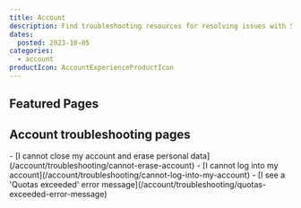 ```yaml
---
title: Account
description: Find troubleshooting resources for resolving issues with Scaleway accounts.
dates:
  posted: 2023-10-05
categories:
  - account
productIcon: AccountExperienceProductIcon
---
```


<ProductHeader
  productName="Account troubleshooting"
  productLogo="accountExperience"
  description="Discover how to solve the most common issues in Scaleway account management."
/>

## Featured Pages

<Grid>
    <Card
      title="Account FAQ"
      description="General info on Scaleway accounts."
      url="/account/faq/"
      label="See more"
    />
    <Card
      title="How to manage your personal data"
      description="Manage personal data under GDPR."
      url="/account/how-to/manage-my-personal-data-gdpr"
      label="See more"
    />
    <Card
      title="How to recover a lost password"
      description="Recover a lost password for your account."
      url="/account/how-to/recover-a-lost-password/"
      label="See more"
    />
</Grid>
<Grid>
    <Card
      title="How to report abuse incidents"
      description="Report abuse incidents related to Scaleway accounts."
      url="/account/how-to/report-abuse"
      label="See more"
    />
    <Card
      title="Subscribing to Scaleway status updates"
      description="Learn how to subscribe to Scaleway status updates"
      url="/account/reference-content/scaleway-status-updates/"
      label="See more"
    />
</Grid>

## Account troubleshooting pages

<LinksList>
  - [I cannot close my account and erase personal data](/account/troubleshooting/cannot-erase-account)
  - [I cannot log into my account](/account/troubleshooting/cannot-log-into-my-account)
  - [I see a 'Quotas exceeded' error message](/account/troubleshooting/quotas-exceeded-error-message)
</LinksList>
